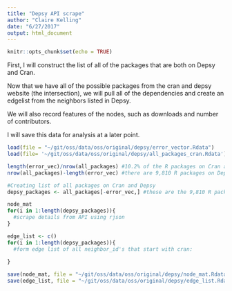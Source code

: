 ```yaml
---
title: "Depsy API scrape"
author: "Claire Kelling"
date: "6/27/2017"
output: html_document
---
```


```r
knitr::opts_chunk$set(echo = TRUE)
```

First, I will construct the list of all of the packages that are both on Depsy and Cran. 

Now that we have all of the possible packages from the cran and depsy website (the intersection), we will pull all of the dependencies and create an edgelist from the neighbors listed in Depsy. 

We will also record features of the nodes, such as downloads and number of contributors. 

I will save this data for analysis at a later point.

```r
load(file = "~/git/oss/data/oss/original/depsy/error_vector.Rdata")
load(file= '~/git/oss/data/oss/original/depsy/all_packages_cran.Rdata')

length(error_vec)/nrow(all_packages) #10.2% of the R packages on Cran are on Depsy
nrow(all_packages)-length(error_vec) #there are 9,810 R packages on Depsy

#Creating list of all packages on Cran and Depsy
depsy_packages <- all_packages[-error_vec,] #these are the 9,810 R packages on Depsy and cran
```

```r
node_mat
for(i in 1:length(depsy_packages)){
  #scrape details from API using rjson
}
```


```r
edge_list <- c()
for(i in 1:length(depsy_packages)){
  #form edge list of all neighbor_id's that start with cran:
  
}
```

```r
save(node_mat, file = "~/git/oss/data/oss/original/depsy/node_mat.Rdata")
save(edge_list, file = "~/git/oss/data/oss/original/depsy/edge_list.Rdata")
```


